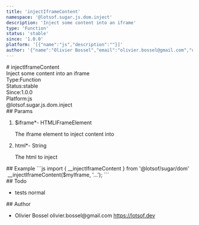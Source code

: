 ```yaml
---
title: 'injectIframeContent'
namespace: '@lotsof.sugar.js.dom.inject'
description: 'Inject some content into an iframe'
type: 'Function'
status: 'stable'
since: '1.0.0'
platform: '[{"name":"js","description":""}]'
author: '{"name":"Olivier Bossel","email":"olivier.bossel@gmail.com","url":"https://lotsof.dev"}'
---
```

<div class="docmap-mdx">
# injectIframeContent
<div class="_description typo-lead typo-format">
Inject some content into an iframe
</div>
<div class="_metas">
<div class="_type"><span class="_type-label">Type:</span><span class="_type-value">Function</span></div>
<div class="_status"><span class="_status-label">Status:</span><span class="_status-value -stable">stable</span></div>
<div class="_since"><span class="_since-label">Since:</span><span class="_since-value">1.0.0</span></div>
<div class="_platform"><span class="_platform-label">Platform:</span><span class="_platform-value -js">js</span></div>
</div>
<div class="_namespace">@lotsof.sugar.js.dom.inject</div>
<div class="_params">
## Params
<ol class="_list">
<li class="_item">
<span class="_name">$iframe<span class="_required">*</span></span><span class="_default">-</span> <span class="_type">HTMLIFrameElement</span>
<p class="_description">The iframe element to inject content into</p>
</li>
<li class="_item">
<span class="_name">html<span class="_required">*</span></span><span class="_default">-</span> <span class="_type">String</span>
<p class="_description">The html to inject</p>
</li>
</ol>
</div>
<div class="_examples">
## Example
```js
import { __injectIframeContent } from '@lotsof/sugar/dom'
 __injectIframeContent($myIframe, '<html>...</html>');
```
</div>
<div class="_todo">
## Todo
<ul class="_list">
<li class="_item">
<span class="_description">tests</span>
<span class="_priority -normal">normal</span>
</li>
</ul>
</div>
<div class="_author">
## Author
<ul class="_list">
<li class="_item">
<span class="_name">Olivier Bossel</span>
<span class="_email">olivier.bossel@gmail.com</span>
<a href="https://lotsof.dev" target="_blank" class="_url">https://lotsof.dev</a>
</li>
</ul>
</div>
</div>